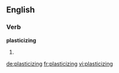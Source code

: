 ==English==

===Verb===
'''plasticizing'''

# {{present participle of|plasticize}}

[[de:plasticizing]]
[[fr:plasticizing]]
[[vi:plasticizing]]